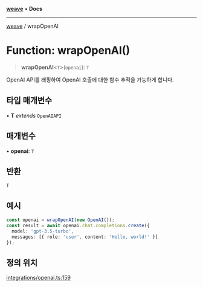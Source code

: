 [**weave**](../README.mdx) • **Docs**

***

[weave](../README.mdx) / wrapOpenAI

# Function: wrapOpenAI()

> **wrapOpenAI**\<`T`>(`openai`): `T`

OpenAI API를 래핑하여 OpenAI 호출에 대한 함수 추적을 가능하게 합니다.

## 타입 매개변수

• **T** *extends* `OpenAIAPI`

## 매개변수

• **openai**: `T`

## 반환

`T`

## 예시

```ts
const openai = wrapOpenAI(new OpenAI());
const result = await openai.chat.completions.create({
  model: 'gpt-3.5-turbo',
  messages: [{ role: 'user', content: 'Hello, world!' }]
});
```

## 정의 위치

[integrations/openai.ts:159](https://github.com/wandb/weave/blob/e2313369cb35bc1b6f97c70539926dd951ead21e/sdks/node/src/integrations/openai.ts#L159)
